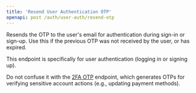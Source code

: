 ```yaml
---
title: 'Resend User Authentication OTP'
openapi: post /auth/user-auth/resend-otp
---
```


Resends the OTP to the user's email for authentication during sign-in or sign-up. Use this if the previous OTP was not received by the user, or has expired.

<Note>
This endpoint is specifically for user authentication (logging in or signing up).

Do not confuse it with the [2FA OTP](/api-reference/onboard-connect/users/generate-otp-for-2fa-actions.mdx) endpoint, which generates OTPs for verifying sensitive account actions (e.g., updating payment methods).
</Note>